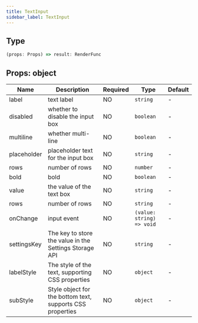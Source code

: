 ```yaml
---
title: TextInput 
sidebar_label: TextInput 
---
```


## Type

```ts
(props: Props) => result: RenderFunc
```

## Props: object

|    Name     |             Description             | Required |    Type     | Default |
| ----------- | ----------------------------------- |  ----    | ------------------------- | ------ |
|   label     |             text label              |   NO     | `string` | - |
|   disabled  |    whether to disable the input box |   NO     | `boolean` | - |
|   multiline |         whether multi-line          |    NO    | `boolean` | - |
|   placeholder | placeholder text for the input box |    NO   | `string` | - |
|      rows   |             number of rows           |   NO    | `number` | - |
|    bold     |             bold                     |   NO     | `boolean` | - |
|     value   |     the value of the text box        |    NO    | `string` | - |
|     rows    |             number of rows           |    NO     | `string` | - |
|   onChange |              input event              |     NO    | `(value: string) => void` | - |
| settingsKey | The key to store the value in the Settings Storage API | NO | `string` | - |
| labelStyle | The style of the text, supporting CSS properties | NO | `object` | - |
| subStyle | Style object for the bottom text, supports CSS properties | NO | `object` | - |
